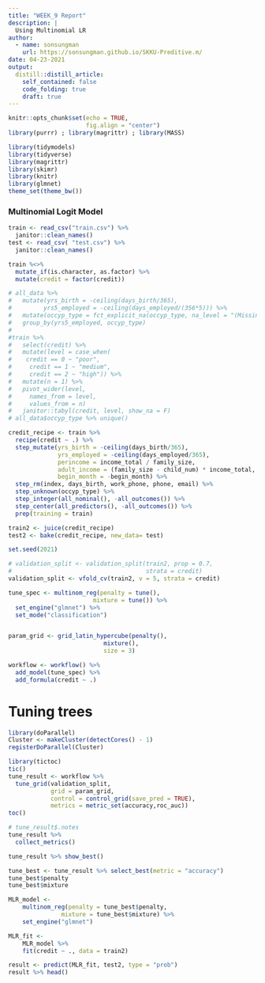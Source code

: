 ```yaml
---
title: "WEEK_9 Report"
description: |
  Using Multinomial LR
author:
  - name: sonsungman
    url: https://sonsungman.github.io/SKKU-Preditive.m/
date: 04-23-2021
output:
  distill::distill_article:
    self_contained: false
    code_folding: true
    draft: true
---
```


```r
knitr::opts_chunk$set(echo = TRUE,
                      fig.align = "center")
library(purrr) ; library(magrittr) ; library(MASS)
```

```r
library(tidymodels)
library(tidyverse)
library(magrittr)
library(skimr)
library(knitr)
library(glmnet)
theme_set(theme_bw())
```


### Multinomial Logit Model

```r
train <- read_csv("train.csv") %>% 
  janitor::clean_names()
test <- read_csv( "test.csv") %>%
  janitor::clean_names()
```

```r
train %<>%
  mutate_if(is.character, as.factor) %>% 
  mutate(credit = factor(credit))

# all_data %>%
#   mutate(yrs_birth = -ceiling(days_birth/365),
#         yrs5_employed = -ceiling(days_employed/(356*5))) %>%
#   mutate(occyp_type = fct_explicit_na(occyp_type, na_level = "(Missing)")) %>% 
#   group_by(yrs5_employed, occyp_type)
# 
#train %>% 
#   select(credit) %>%
#   mutate(level = case_when(
#    credit == 0 ~ "poor",
#     credit == 1 ~ "medium",
#     credit == 2 ~ "high")) %>% 
#   mutate(n = 1) %>% 
#   pivot_wider(level,
#     names_from = level,
#     values_from = n)
#   janitor::tabyl(credit, level, show_na = F)
# all_data$occyp_type %>% unique()
```


```r
credit_recipe <- train %>% 
  recipe(credit ~ .) %>% 
  step_mutate(yrs_birth = -ceiling(days_birth/365),
              yrs_employed = -ceiling(days_employed/365),
              perincome = income_total / family_size,
              adult_income = (family_size - child_num) * income_total,
              begin_month = -begin_month) %>% 
  step_rm(index, days_birth, work_phone, phone, email) %>%
  step_unknown(occyp_type) %>% 
  step_integer(all_nominal(), -all_outcomes()) %>% 
  step_center(all_predictors(), -all_outcomes()) %>% 
  prep(training = train)

```



```r
train2 <- juice(credit_recipe)
test2 <- bake(credit_recipe, new_data= test)
```




```r
set.seed(2021)

# validation_split <- validation_split(train2, prop = 0.7,
#                                      strata = credit)
validation_split <- vfold_cv(train2, v = 5, strata = credit)
```



```r
tune_spec <- multinom_reg(penalty = tune(),
                        mixture = tune()) %>% 
  set_engine("glmnet") %>% 
  set_mode("classification")


param_grid <- grid_latin_hypercube(penalty(),
                           mixture(),
                           size = 3)
```


```r
workflow <- workflow() %>%
  add_model(tune_spec) %>% 
  add_formula(credit ~ .)
```

# Tuning trees

```r
library(doParallel)
Cluster <- makeCluster(detectCores() - 1)
registerDoParallel(Cluster)

library(tictoc)
tic()
tune_result <- workflow %>% 
  tune_grid(validation_split,
            grid = param_grid,
            control = control_grid(save_pred = TRUE),
            metrics = metric_set(accuracy,roc_auc))
toc()
```

```r
# tune_result$.notes
tune_result %>% 
  collect_metrics()
```


```r
tune_result %>% show_best()
```

```r
tune_best <- tune_result %>% select_best(metric = "accuracy")
tune_best$penalty
tune_best$mixture
```

```r
MLR_model <- 
    multinom_reg(penalty = tune_best$penalty,
               mixture = tune_best$mixture) %>%
    set_engine("glmnet")

MLR_fit <- 
    MLR_model %>% 
    fit(credit ~ ., data = train2)
```

```r
result <- predict(MLR_fit, test2, type = "prob")
result %>% head()
```


